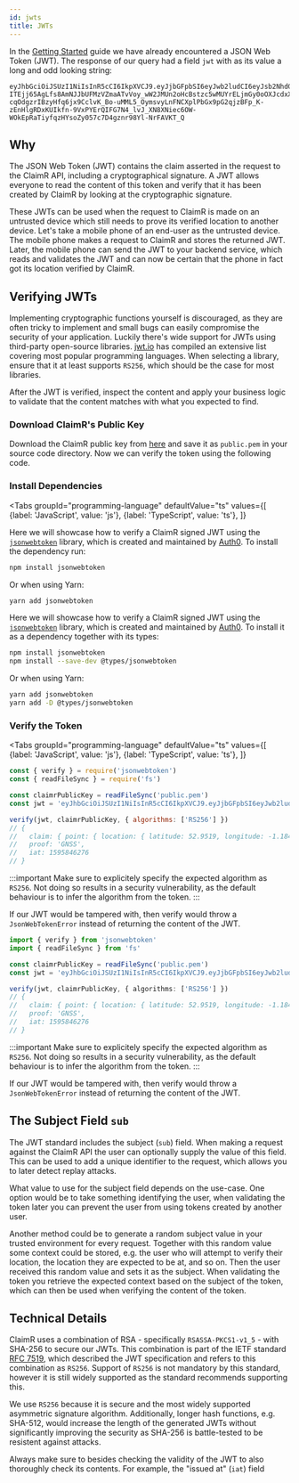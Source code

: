 ```yaml
---
id: jwts
title: JWTs
---
```



In the [Getting Started](/docs/api/getting-started#interpretting-the-results) guide we have already encountered a JSON Web Token (JWT).
The response of our query had a field `jwt` with as its value a long and odd looking string:

```
eyJhbGciOiJSUzI1NiIsInR5cCI6IkpXVCJ9.eyJjbGFpbSI6eyJwb2ludCI6eyJsb2NhdGlvbiI6eyJsYXRpdHVkZSI6NTIuOTUxOSwibG9uZ2l0dWRlIjotMS4xODQxfSwicmFkaXVzIjoxMDB9fSwicHJvb2YiOiJHTlNTIiwiaWF0IjoxNTk1ODQ2Mjc2fQ.Ko1otS6zZpZ1JpYymZpGXM22v7GQW0wqcU4cum_Yxb0xrbM2UGHCIwpKEvkOgA-ITEjj65AgLfs8AmNJJbUFMzVZmaATvVoy_wW2JMUn2oHcBstzc5wMUYrELjmGy0oOXJcdxX_EirKVkBaOW1FPf_m2iMZLxsLAhd9S2Afj8ICCnVULyuPCNxfsED-cqOdgzrIBzyHfq6jx9CclvK_Bo-uMML5_OymsvyLnFNCXplPbGx9pG2qjzBFp_K-zEnHlgRDxKUIkfn-9VxPYErQIFG7N4_lvJ_XN8XNiec6OW-WOkEpRaTiyfqzHYsoZy057c7D4gznr98Yl-NrFAVKT_Q
```

## Why

The JSON Web Token (JWT) contains the claim asserted in the request to the ClaimR API, including a cryptographical signature.
A JWT allows everyone to read the content of this token and verify that it has been created by ClaimR by looking at the cryptographic signature.

These JWTs can be used when the request to ClaimR is made on an untrusted device which still needs to prove its verified location to another device.
Let's take a mobile phone of an end-user as the untrusted device.
The mobile phone makes a request to ClaimR and stores the returned JWT.
Later, the mobile phone can send the JWT to your backend service, which reads and validates the JWT and can now be certain that the phone in fact got its location verified by ClaimR.

## Verifying JWTs

Implementing cryptographic functions yourself is discouraged, as they are often tricky to implement and small bugs can easily compromise the security of your application.
Luckily there's wide support for JWTs using third-party open-source libraries.
[jwt.io](https://jwt.io/#libraries-io) has compiled an extensive list covering most popular programming languages.
When selecting a library, ensure that it at least supports `RS256`, which should be the case for most libraries.

After the JWT is verified, inspect the content and apply your business logic to validate that the content matches with what you expected to find.

### Download ClaimR's Public Key

Download the ClaimR public key from [here](/keys/public.pem) and save it as `public.pem` in your source code directory. Now we can verify the token using the following code.

### Install Dependencies

<Tabs
  groupId="programming-language"
  defaultValue="ts"
  values={[
    {label: 'JavaScript', value: 'js'},
    {label: 'TypeScript', value: 'ts'},
  ]}
>
<TabItem value="js">

Here we will showcase how to verify a ClaimR signed JWT using the [`jsonwebtoken`](https://www.npmjs.com/package/jsonwebtoken) library, which is created and maintained by [Auth0](https://auth0.com/).
To install the dependency run:

```bash
npm install jsonwebtoken
```

Or when using Yarn:

```bash
yarn add jsonwebtoken
```

</TabItem>
<TabItem value="ts">

Here we will showcase how to verify a ClaimR signed JWT using the [`jsonwebtoken`](https://www.npmjs.com/package/jsonwebtoken) library, which is created and maintained by [Auth0](https://auth0.com/).
To install it as a dependency together with its types:

```bash
npm install jsonwebtoken
npm install --save-dev @types/jsonwebtoken
```

Or when using Yarn:

```bash
yarn add jsonwebtoken
yarn add -D @types/jsonwebtoken
```

</TabItem>
</Tabs>

### Verify the Token
<Tabs
  groupId="programming-language"
  defaultValue="ts"
  values={[
    {label: 'JavaScript', value: 'js'},
    {label: 'TypeScript', value: 'ts'},
  ]}
>
<TabItem value="js">

```javascript
const { verify } = require('jsonwebtoken')
const { readFileSync } = require('fs')

const claimrPublicKey = readFileSync('public.pem')
const jwt = 'eyJhbGciOiJSUzI1NiIsInR5cCI6IkpXVCJ9.eyJjbGFpbSI6eyJwb2ludCI6eyJsb2NhdGlvbiI6eyJsYXRpdHVkZSI6NTIuOTUxOSwibG9uZ2l0dWRlIjotMS4xODQxfSwicmFkaXVzIjoxMDB9fSwicHJvb2YiOiJHTlNTIiwiaWF0IjoxNTk1ODQ2Mjc2fQ.Ko1otS6zZpZ1JpYymZpGXM22v7GQW0wqcU4cum_Yxb0xrbM2UGHCIwpKEvkOgA-ITEjj65AgLfs8AmNJJbUFMzVZmaATvVoy_wW2JMUn2oHcBstzc5wMUYrELjmGy0oOXJcdxX_EirKVkBaOW1FPf_m2iMZLxsLAhd9S2Afj8ICCnVULyuPCNxfsED-cqOdgzrIBzyHfq6jx9CclvK_Bo-uMML5_OymsvyLnFNCXplPbGx9pG2qjzBFp_K-zEnHlgRDxKUIkfn-9VxPYErQIFG7N4_lvJ_XN8XNiec6OW-WOkEpRaTiyfqzHYsoZy057c7D4gznr98Yl-NrFAVKT_Q'

verify(jwt, claimrPublicKey, { algorithms: ['RS256'] })
// {
//   claim: { point: { location: { latitude: 52.9519, longitude: -1.1841 }, radius: 100, radius: 100 } },
//   proof: 'GNSS',
//   iat: 1595846276
// }
```

:::important
Make sure to explicitely specify the expected algorithm as `RS256`.
Not doing so results in a security vulnerability, as the default behaviour is to infer the algorithm from the token.
:::


If our JWT would be tampered with, then verify would throw a `JsonWebTokenError` instead of returning the content of the JWT.

</TabItem>
<TabItem value="ts">

```typescript
import { verify } from 'jsonwebtoken'
import { readFileSync } from 'fs'

const claimrPublicKey = readFileSync('public.pem')
const jwt = 'eyJhbGciOiJSUzI1NiIsInR5cCI6IkpXVCJ9.eyJjbGFpbSI6eyJwb2ludCI6eyJsb2NhdGlvbiI6eyJsYXRpdHVkZSI6NTIuOTUxOSwibG9uZ2l0dWRlIjotMS4xODQxfSwicmFkaXVzIjoxMDB9fSwicHJvb2YiOiJHTlNTIiwiaWF0IjoxNTk1ODQ2Mjc2fQ.Ko1otS6zZpZ1JpYymZpGXM22v7GQW0wqcU4cum_Yxb0xrbM2UGHCIwpKEvkOgA-ITEjj65AgLfs8AmNJJbUFMzVZmaATvVoy_wW2JMUn2oHcBstzc5wMUYrELjmGy0oOXJcdxX_EirKVkBaOW1FPf_m2iMZLxsLAhd9S2Afj8ICCnVULyuPCNxfsED-cqOdgzrIBzyHfq6jx9CclvK_Bo-uMML5_OymsvyLnFNCXplPbGx9pG2qjzBFp_K-zEnHlgRDxKUIkfn-9VxPYErQIFG7N4_lvJ_XN8XNiec6OW-WOkEpRaTiyfqzHYsoZy057c7D4gznr98Yl-NrFAVKT_Q'

verify(jwt, claimrPublicKey, { algorithms: ['RS256'] })
// {
//   claim: { point: { location: { latitude: 52.9519, longitude: -1.1841 }, radius: 100, radius: 100 } },
//   proof: 'GNSS',
//   iat: 1595846276
// }
```

:::important
Make sure to explicitely specify the expected algorithm as `RS256`.
Not doing so results in a security vulnerability, as the default behaviour is to infer the algorithm from the token.
:::


If our JWT would be tampered with, then verify would throw a `JsonWebTokenError` instead of returning the content of the JWT.

</TabItem>
</Tabs>

## The Subject Field `sub`

The JWT standard includes the subject (`sub`) field.
When making a request against the ClaimR API the user can optionally supply the value of this field.
This can be used to add a unique identifier to the request, which allows you to later detect replay attacks.

What value to use for the subject field depends on the use-case.
One option would be to take something identifying the user, when validating the token later you can prevent the user from using tokens created by another user.

Another method could be to generate a random subject value in your trusted environment for every request.
Together with this random value some context could be stored, e.g. the user who will attempt to verify their location, the location they are expected to be at, and so on.
Then the user received this random value and sets it as the subject.
When validating the token you retrieve the expected context based on the subject of the token, which can then be used when verifying the content of the token.

## Technical Details

ClaimR uses a combination of RSA - specifically `RSASSA-PKCS1-v1_5` - with SHA-256 to secure our JWTs.
This combination is part of the IETF standard [RFC 7519](https://tools.ietf.org/html/rfc7519), which described the JWT specification and refers to this combination as `RS256`.
Support of `RS256` is not mandatory by this standard, however it is still widely supported as the standard recommends supporting this.

We use `RS256` because it is secure and the most widely supported asymmetric signature algorithm.
Additionally, longer hash functions, e.g. SHA-512, would increase the length of the generated JWTs without significantly improving the security as SHA-256 is battle-tested to be resistent against attacks.

Always make sure to besides checking the validity of the JWT to also thoroughly check its contents.
For example, the "issued at" (`iat`) field
